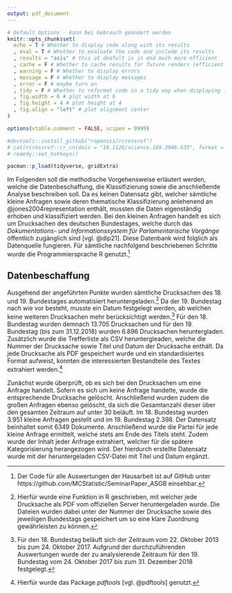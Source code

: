 ```yaml
---
output: pdf_document
---
```

```r
# Default Options - kann bei Gebrauch geändert werden
knitr::opts_chunk$set(
  echo = T # Whether to display code along with its results
  , eval = T # Whether to evaluate the code and include its results
  , results = "asis" # this at deafult is in end much more efficient
  , cache = F # Whether to cache results for future renders (efficient!)
  , warning = F # Whether to display errors
  , message = F # Whether to display messages
  , error = F # maybe turn on
  , tidy = F # Whether to reformat code in a tidy way when displaying it
  , fig.width = 6 # plot width at 6
  , fig.height = 4 # plot height at 4
  , fig.align = "left" # plot alignment center
)

options(xtable.comment = FALSE, scipen = 9999)

#devtools::install_github("ropensci/rcrossref")
# cat(rcrossref::cr_cn(dois = "10.1126/science.169.3946.635", format = "bibtex"))
# remedy::set_hotkeys()

pacman::p_load(tidyverse, gridExtra)

```


Im Folgenden soll die methodische Vorgehensweise erläutert werden, welche die Datenbeschaffung, die Klassifizierung sowie die anschließende Analyse beschreiben soll. Da es keinen Datensatz gibt, welcher sämtliche kleine Anfragen sowie deren thematische Klassifizierung anlehenend an @jones2004representation enthält, mussten die Daten eigenständig erhoben und klassifiziert werden. Bei den kleinen Anfragen handelt es sich um Drucksachen des deutschen Bundestages, welche durch das *Dokumentations- und Informationssystem für Parlamentarische Vorgänge* öffentlich zugänglich sind [vgl. @dip21]. Diese Datenbank wird folglich als Datenquelle fungieren. Für sämtliche nachfolgend beschriebenen Schritte wurde die Programmiersprache R genutzt.[^1]

## Datenbeschaffung
Ausgehend der angeführten Punkte wurden sämtliche Drucksachen des 18. und 19. Bundestages automatisiert heruntergeladen.[^2] Da der 19. Bundestag nach wie vor besteht, musste ein Datum festgelegt werden, ab welchen keine weiteren Drucksachen mehr berücksichtigt werden.[^3] Für den 18. Bundestag wurden demnach 13.705 Drucksachen und für den 19. Bundestag (bis zum 31.12.2018) wurden 6.896 Drucksachen heruntergladen. Zusätzlich wurde die Trefferliste als CSV heruntergleaden, welche die Nummer der Drucksache sowie Titel und Datum der Drucksache enthält. Da jede Drucksache als PDF gespeichert wurde und ein standardisiertes Format aufweist, konnten die interessierten Bestandteile des Textes extrahiert werden.[^4] 

Zunächst wurde überprüft, ob es sich bei den Drucksachen um eine Anfrage handelt. Sofern es sich um keine Anfrage handelte, wurde die entsprechende Drucksache gelöscht. Anschließend wurden zudem die großen Anfragen ebenso gelöscht, da sich die Gesamtanzahl dieser über den gesamten Zeitraum auf unter 30 beläuft. Im 18. Bundestag wurden 3.951 kleine Anfragen gestellt und im 19. Bundestag 2.398. Der Datensatz beinhaltet somit 6349 Dokumente. Anschließend wurde die Partei für jede kleine Anfrage ermittelt, welche stets am Ende des Titels steht. Zudem wurde der Inhalt jeder Anfrage extrahiert, welcher für die spätere Kategorisierung herangezogen wird. Der hierdurch erstellte Datensatz wurde mit der heruntergeladen CSV-Datei mit Titel und Datum ergänzt.

[^1]: Der Code für alle Auswertungen der Hausarbeit ist auf GitHub unter https://github.com/MCStatistic/SeminarPaper_ASGB einsehbar.
[^2]: Hierfür wurde eine Funktion in R geschrieben, mit welcher jede Drucksache als PDF vom offiziellen Server heruntergeladen wurde. Die Dateien wurden dabei unter der Nummer der Drucksache sowie des jeweiligen Bundestags gespeichert um so eine klare Zuordnung gewährleisten zu können.
[^3]: Für den 18. Bundestag beläuft sich der Zeitraum vom 22. Oktober 2013 bis zum 24. Oktober 2017. Aufgrund der durchzuführenden Auswertungen wurde der zu analysierende Zeitraum für den 19. Bundestag vom 24. Oktober 2017 bis zum 31. Dezember 2018 festgelegt. 
[^4]: Hierfür wurde das Package *pdftools* [vgl. @pdftools] genutzt.


\begin{table}[]
	\centering
	\caption{Summary of Results}
	\label{summaryy}
	\resizebox{\textwidth}{!}{%
		\begin{tabular}{@{}lccl@{}}
			\toprule
			\multicolumn{1}{c}{\textbf{Hypothesis}} & 
			\textbf{Confirmed} & 
			\textbf{\begin{tabular}[c]{@{}c@{}}Indications/\\  Tendencies\end{tabular}} &
			\multicolumn{1}{c}{\textbf{Restrictions}} \\ 
			\midrule
			\textit{\begin{tabular}[c]{@{}l@{}}\textbf{H1:} The less economically fortunate \\(economic dissatisfaction, unemployment, \\ economic insecurity, living on welfare), \\the higher the probability of supporting \\ anti-establishment parties.\end{tabular}}                                  & Yes  & +                                                                          & \begin{tabular}[c]{@{}l@{}}Weak Effects \\ 
			Welfare not signicant for \\
			Traditionalist Populists\end{tabular}                           \\ \midrule
			
\textit{\begin{tabular}[c]{@{}l@{}}\textbf{H2:} The more culturally inclusive \\(values), the higher the probability of \\ supporting progressive populist parties.\end{tabular}}               & Yes                                                               & +                                                                          & \begin{tabular}[c]{@{}l@{}}Weak Effects \\ 
			Openness not signicant for \\
			Progressive Populists. \end{tabular}                                                                                      \\ \midrule
			\textit{\begin{tabular}[c]{@{}l@{}}\textbf{H3:} The more culturally exclusive, \\the higher the probability of supporting \\a traditionalist populist party.\end{tabular}}             & Yes                                                                & +                                                                          & \begin{tabular}[c]{@{}l@{}}Weak Effects. \end{tabular} \\ \midrule
			\textit{\begin{tabular}[c]{@{}l@{}}\textbf{H4:} When economic and cultural factors interact, \\ the support for populist parties is higher.\end{tabular}}               & No                                                                & \textbf{-}                                                                 & \begin{tabular}[c]{@{}l@{}}No significant effects \\
			except for two \\
			inconclusive evidence\end{tabular}                                                            \\ \bottomrule	\\[-1em]
			\multicolumn{4}{l}{%
				\begin{minipage}{19cm}%
					\flushright
					\scriptsize A "+" sign indicates at least some empirical evidence in favor of the hypothesis and a "-" sign stands for contradictory empirical evidence.%
				\end{minipage}%
			}
		\end{tabular}
}
\end{table}






